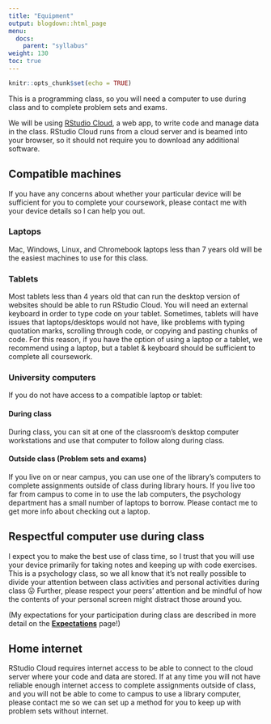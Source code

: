 ```yaml
---
title: "Equipment"
output: blogdown::html_page
menu:
  docs:
    parent: "syllabus"
weight: 130
toc: true
---
```


```r
knitr::opts_chunk$set(echo = TRUE)
```

This is a programming class, so you will need a computer to use during class and to complete problem sets and exams.

We will be using [RStudio Cloud](https://rstudio.cloud/learn/guide), a web app, to write code and manage data in the class. RStudio Cloud runs from a cloud server and is beamed into your browser, so it should not require you to download any additional software.

## Compatible machines

If you have any concerns about whether your particular device will be sufficient for you to complete your coursework, please contact me with your device details so I can help you out.

### Laptops

Mac, Windows, Linux, and Chromebook laptops less than 7 years old will be the easiest machines to use for this class.

### Tablets

Most tablets less than 4 years old that can run the desktop version of websites should be able to run RStudio Cloud. You will need an external keyboard in order to type code on your tablet. Sometimes, tablets will have issues that laptops/desktops would not have, like problems with typing quotation marks, scrolling through code, or copying and pasting chunks of code. For this reason, if you have the option of using a laptop or a tablet, we recommend using a laptop, but a tablet & keyboard should be sufficient to complete all coursework.

### University computers

If you do not have access to a compatible laptop or tablet:

#### During class

During class, you can sit at one of the classroom's desktop computer workstations and use that computer to follow along during class.

#### Outside class (Problem sets and exams)

If you live on or near campus, you can use one of the library's computers to complete assignments outside of class during library hours. If you live too far from campus to come in to use the lab computers, the psychology department has a small number of laptops to borrow. Please contact me to get more info about checking out a laptop.

## Respectful computer use during class

I expect you to make the best use of class time, so I trust that you will use your device primarily for taking notes and keeping up with code exercises. This is a psychology class, so we all know that it's not really possible to divide your attention between class activities and personal activities during class 😛 Further, please respect your peers' attention and be mindful of how the contents of your personal screen might distract those around you.

(My expectations for your participation during class are described in more detail on the [**Expectations**](../expectations) page!)

## Home internet

RStudio Cloud requires internet access to be able to connect to the cloud server where your code and data are stored. If at any time you will not have reliable enough internet access to complete assignments outside of class, and you will not be able to come to campus to use a library computer, please contact me so we can set up a method for you to keep up with problem sets without internet.

